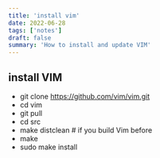 ```yaml
---
title: 'install vim'
date: 2022-06-28
tags: ['notes']
draft: false
summary: 'How to install and update VIM'
---
```


## install VIM

- git clone https://github.com/vim/vim.git
- cd vim
- git pull
- cd src
- make distclean # if you build Vim before
- make
- sudo make install
